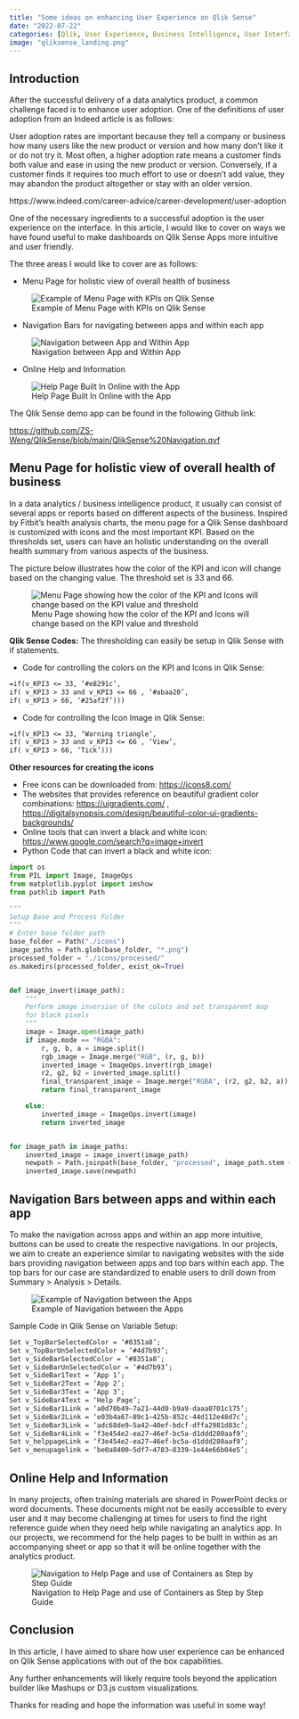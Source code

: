 ```yaml
---
title: "Some ideas on enhancing User Experience on Qlik Sense"
date: "2022-07-22"
categories: [Qlik, User Experience, Business Intelligence, User Interface]
image: "qliksense_landing.png"
---
```


## Introduction

After the successful delivery of a data analytics product, a common challenge faced is to enhance user adoption. One of the definitions of user adoption from an Indeed article is as follows:


User adoption rates are important because they tell a company or business how many users like the new product or version and how many don’t like it or do not try it. Most often, a higher adoption rate means a customer finds both value and ease in using the new product or version. Conversely, if a customer finds it requires too much effort to use or doesn’t add value, they may abandon the product altogether or stay with an older version.

https://www.indeed.com/career-advice/career-development/user-adoption


One of the necessary ingredients to a successful adoption is the user experience on the interface. In this article, I would like to cover on ways we have found useful to make dashboards on Qlik Sense Apps more intuitive and user friendly.

The three areas I would like to cover are as follows:

* Menu Page for holistic view of overall health of business

![Example of Menu Page with KPIs on Qlik Sense](qliksense_landing.png)


* Navigation Bars for navigating between apps and within each app

![Navigation between App and Within App](top_side_bar_qlik.png)


* Online Help and Information

![Help Page Built In Online with the App](help_page.png)

The Qlik Sense demo app can be found in the following Github link:

<https://github.com/ZS-Weng/QlikSense/blob/main/QlikSense%20Navigation.qvf>

## Menu Page for holistic view of overall health of business

In a data analytics / business intelligence product, it usually can consist of several apps or reports based on different aspects of the business. Inspired by Fitbit’s health analysis charts, the menu page for a Qlik Sense dashboard is customized with icons and the most important KPI. Based on the thresholds set, users can have an holistic understanding on the overall health summary from various aspects of the business.

The picture below illustrates how the color of the KPI and icon will change based on the changing value. The threshold set is 33 and 66.

![Menu Page showing how the color of the KPI and Icons will change based on the KPI value and threshold](icon_color_change.gif)

**Qlik Sense Codes:**
The thresholding can easily be setup in Qlik Sense with if statements.

* Code for controlling the colors on the KPI and Icons in Qlik Sense:


```default
=if(v_KPI3 <= 33, ‘#e8291c’,
if( v_KPI3 > 33 and v_KPI3 <= 66 , ‘#abaa20’, 
if( v_KPI3 > 66, ‘#25af2f’)))
```
* Code for controlling the Icon Image in Qlik Sense:

```default
=if(v_KPI3 <= 33, ‘Warning triangle’,
if( v_KPI3 > 33 and v_KPI3 <= 66 , ‘View’, 
if( v_KPI3 > 66, ‘Tick’)))
```

**Other resources for creating the icons**

* Free icons can be downloaded from: <https://icons8.com/>
* The websites that provides reference on beautiful gradient color combinations: <https://uigradients.com/> , <https://digitalsynopsis.com/design/beautiful-color-ui-gradients-backgrounds/>
* Online tools that can invert a black and white icon: <https://www.google.com/search?q=image+invert>
* Python Code that can invert a black and white icon:

```python
import os
from PIL import Image, ImageOps
from matplotlib.pyplot import imshow
from pathlib import Path

"""
Setup Base and Process Folder
"""
# Enter base folder path
base_folder = Path("./icons")
image_paths = Path.glob(base_folder, "*.png")
processed_folder = "./icons/processed/"
os.makedirs(processed_folder, exist_ok=True)


def image_invert(image_path):
    """
    Perform image inversion of the colots and set transparent map
    for black pixels
    """
    image = Image.open(image_path)
    if image.mode == "RGBA":
        r, g, b, a = image.split()
        rgb_image = Image.merge("RGB", (r, g, b))
        inverted_image = ImageOps.invert(rgb_image)
        r2, g2, b2 = inverted_image.split()
        final_transparent_image = Image.merge("RGBA", (r2, g2, b2, a))
        return final_transparent_image

    else:
        inverted_image = ImageOps.invert(image)
        return inverted_image


for image_path in image_paths:
    inverted_image = image_invert(image_path)
    newpath = Path.joinpath(base_folder, "processed", image_path.stem + "_inverted.png")
    inverted_image.save(newpath)
```
##  Navigation Bars between apps and within each app

To make the navigation across apps and within an app more intuitive, buttons can be used to create the respective navigations. In our projects, we aim to create an experience similar to navigating websites with the side bars providing navigation between apps and top bars within each app. The top bars for our case are standardized to enable users to drill down from Summary > Analysis > Details.

![Example of Navigation between the Apps](navi_btw_apps.gif)

Sample Code in Qlik Sense on Variable Setup:

```default
Set v_TopBarSelectedColor = ‘#8351a8’;
Set v_TopBarUnSelectedColor = ‘#4d7b93’;
Set v_SideBarSelectedColor = ‘#8351a8’;
Set v_SideBarUnSelectedColor = ‘#4d7b93’;
Set v_SideBar1Text = ‘App 1’;
Set v_SideBar2Text = ‘App 2’;
Set v_SideBar3Text = ‘App 3’;
Set v_SideBar4Text = ‘Help Page’;
Set v_SideBar1Link = ‘a0d70b49–7a21–44d0-b9a9-daaa0701c175’;
Set v_SideBar2Link = ‘e03b4a67–89c1–425b-852c-44d112e48d7c’;
Set v_SideBar3Link = ‘adc68de9–5a42–40ef-bdcf-dffa2981d83c’;
Set v_SideBar4Link = ‘f3e454e2-ea27–46ef-bc5a-d1ddd280aaf9’;
Set v_helppageLink = ‘f3e454e2-ea27–46ef-bc5a-d1ddd280aaf9’;
Set v_menupagelink = ‘be0a8400–5df7–4783–8339–1e44e66b04e5’;
```

## Online Help and Information
In many projects, often training materials are shared in PowerPoint decks or word documents. These documents might not be easily accessible to every user and it may become challenging at times for users to find the right reference guide when they need help while navigating an analytics app. In our projects, we recommend for the help pages to be built in within as an accompanying sheet or app so that it will be online together with the analytics product. 

![Navigation to Help Page and use of Containers as Step by Step Guide](navi_help_page.gif)

## Conclusion

In this article, I have aimed to share how user experience can be enhanced on Qlik Sense applications with out of the box capabilities.

Any further enhancements will likely require tools beyond the application builder like Mashups or D3.js custom visualizations.

Thanks for reading and hope the information was useful in some way!